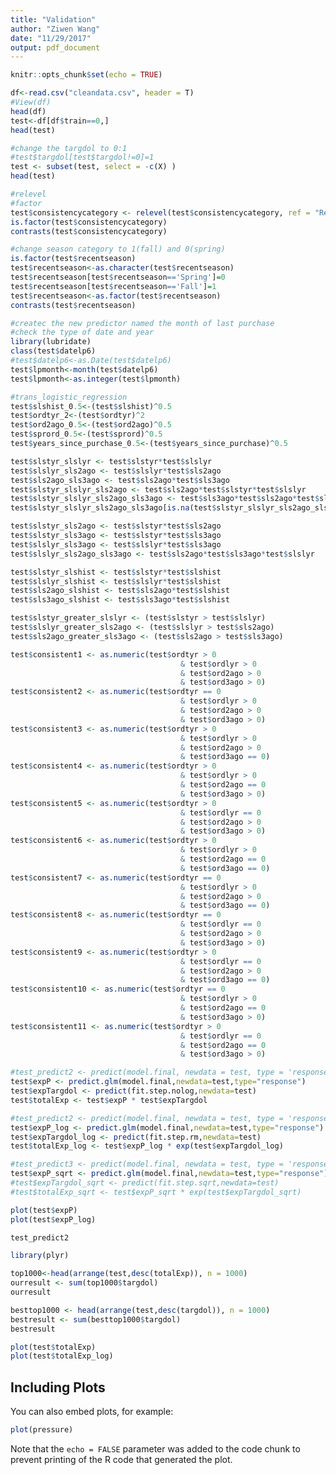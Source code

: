 ```yaml
---
title: "Validation"
author: "Ziwen Wang"
date: "11/29/2017"
output: pdf_document
---
```


```r
knitr::opts_chunk$set(echo = TRUE)
```


```r
df<-read.csv("cleandata.csv", header = T)
#View(df)
head(df)
test<-df[df$train==0,]
head(test)
```

```r
#change the targdol to 0:1
#test$targdol[test$targdol!=0]=1
test <- subset(test, select = -c(X) )
head(test)
```

```r
#relevel
#factor
test$consistencycategory <- relevel(test$consistencycategory, ref = "Ref")
is.factor(test$consistencycategory)
contrasts(test$consistencycategory)
```
```r
#change season category to 1(fall) and 0(spring)
is.factor(test$recentseason)
test$recentseason<-as.character(test$recentseason)
test$recentseason[test$recentseason=='Spring']=0
test$recentseason[test$recentseason=='Fall']=1
test$recentseason<-as.factor(test$recentseason)
contrasts(test$recentseason)
```

```r
#createc the new predictor named the month of last purchase
#check the type of date and year
library(lubridate)
class(test$datelp6)
#test$datelp6<-as.Date(test$datelp6)
test$lpmonth<-month(test$datelp6)
test$lpmonth<-as.integer(test$lpmonth)
```

```r
#trans_logistic_regression
test$slshist_0.5<-(test$slshist)^0.5
test$ordtyr_2<-(test$ordtyr)^2
test$ord2ago_0.5<-(test$ord2ago)^0.5
test$sprord_0.5<-(test$sprord)^0.5
test$years_since_purchase_0.5<-(test$years_since_purchase)^0.5
```




```r
test$slstyr_slslyr <- test$slstyr*test$slslyr
test$slslyr_sls2ago <- test$slslyr*test$sls2ago
test$sls2ago_sls3ago <- test$sls2ago*test$sls3ago
test$slstyr_slslyr_sls2ago <- test$sls2ago*test$slstyr*test$slslyr
test$slstyr_slslyr_sls2ago_sls3ago <- test$sls3ago*test$sls2ago*test$slstyr*test$slslyr
test$slstyr_slslyr_sls2ago_sls3ago[is.na(test$slstyr_slslyr_sls2ago_sls3ago)] <- 0

test$slstyr_sls2ago <- test$slstyr*test$sls2ago
test$slstyr_sls3ago <- test$slstyr*test$sls3ago
test$slslyr_sls3ago <- test$slslyr*test$sls3ago
test$slslyr_sls2ago_sls3ago <- test$sls2ago*test$sls3ago*test$slslyr

test$slstyr_slshist <- test$slstyr*test$slshist
test$slslyr_slshist <- test$slslyr*test$slshist
test$sls2ago_slshist <- test$sls2ago*test$slshist
test$sls3ago_slshist <- test$sls3ago*test$slshist

test$slstyr_greater_slslyr <- (test$slstyr > test$slslyr)
test$slslyr_greater_sls2ago <- (test$slslyr > test$sls2ago)
test$sls2ago_greater_sls3ago <- (test$sls2ago > test$sls3ago)

```

```r
test$consistent1 <- as.numeric(test$ordtyr > 0 
                                      & test$ordlyr > 0
                                      & test$ord2ago > 0
                                      & test$ord3ago > 0)
test$consistent2 <- as.numeric(test$ordtyr == 0 
                                      & test$ordlyr > 0
                                      & test$ord2ago > 0
                                      & test$ord3ago > 0)
test$consistent3 <- as.numeric(test$ordtyr > 0 
                                      & test$ordlyr > 0
                                      & test$ord2ago > 0
                                      & test$ord3ago == 0)
test$consistent4 <- as.numeric(test$ordtyr > 0 
                                      & test$ordlyr > 0
                                      & test$ord2ago == 0
                                      & test$ord3ago > 0)
test$consistent5 <- as.numeric(test$ordtyr > 0 
                                      & test$ordlyr == 0
                                      & test$ord2ago > 0
                                      & test$ord3ago > 0)
test$consistent6 <- as.numeric(test$ordtyr > 0 
                                      & test$ordlyr > 0
                                      & test$ord2ago == 0
                                      & test$ord3ago == 0)
test$consistent7 <- as.numeric(test$ordtyr == 0 
                                      & test$ordlyr > 0
                                      & test$ord2ago > 0
                                      & test$ord3ago == 0)
test$consistent8 <- as.numeric(test$ordtyr == 0 
                                      & test$ordlyr == 0
                                      & test$ord2ago > 0
                                      & test$ord3ago > 0)
test$consistent9 <- as.numeric(test$ordtyr > 0 
                                      & test$ordlyr == 0
                                      & test$ord2ago > 0
                                      & test$ord3ago == 0)
test$consistent10 <- as.numeric(test$ordtyr == 0 
                                      & test$ordlyr > 0
                                      & test$ord2ago == 0
                                      & test$ord3ago > 0)
test$consistent11 <- as.numeric(test$ordtyr > 0 
                                      & test$ordlyr == 0
                                      & test$ord2ago == 0
                                      & test$ord3ago > 0)

```


```r
#test_predict2 <- predict(model.final, newdata = test, type = 'response') 
test$expP <- predict.glm(model.final,newdata=test,type="response")
test$expTargdol <- predict(fit.step.nolog,newdata=test)
test$totalExp <- test$expP * test$expTargdol
```

```r
#test_predict2 <- predict(model.final, newdata = test, type = 'response') 
test$expP_log <- predict.glm(model.final,newdata=test,type="response")
test$expTargdol_log <- predict(fit.step.rm,newdata=test)
test$totalExp_log <- test$expP_log * exp(test$expTargdol_log)
```

```r
#test_predict3 <- predict(model.final, newdata = test, type = 'response') 
test$expP_sqrt <- predict.glm(model.final,newdata=test,type="response")
#test$expTargdol_sqrt <- predict(fit.step.sqrt,newdata=test)
#test$totalExp_sqrt <- test$expP_sqrt * exp(test$expTargdol_sqrt)
```

```r
plot(test$expP)
plot(test$expP_log)
```

```r
test_predict2
```

```r
library(plyr)

top1000<-head(arrange(test,desc(totalExp)), n = 1000)
ourresult <- sum(top1000$targdol)
ourresult

besttop1000 <- head(arrange(test,desc(targdol)), n = 1000)
bestresult <- sum(besttop1000$targdol)
bestresult
```





```r
plot(test$totalExp)
plot(test$totalExp_log)
```


## Including Plots

You can also embed plots, for example:

```r
plot(pressure)
```

Note that the `echo = FALSE` parameter was added to the code chunk to prevent printing of the R code that generated the plot.
